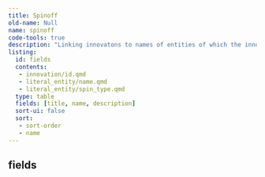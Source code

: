 ```yaml
---
title: Spinoff
old-name: Null
name: spinoff
code-tools: true
description: "Linking innovatons to names of entities of which the innovation spunoff"
listing:
  id: fields
  contents:
   - innovation/id.qmd
   - literal_entity/name.qmd
   - literal_entity/spin_type.qmd
  type: table
  fields: [title, name, description]
  sort-ui: false
  sort:
   - sort-order
   - name
---
```


## fields
:::{ #fields }
:::
